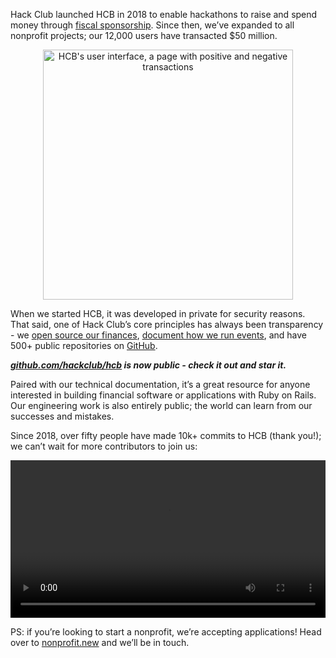 Hack Club launched HCB in 2018 to enable hackathons to raise and spend money through [fiscal sponsorship](https://hackclub.com/fiscal-sponsorship/). Since then, we’ve expanded to all nonprofit projects; our 12,000 users have transacted $50 million.

<p style="text-align: center">
  <img alt="HCB's user interface, a page with positive and negative transactions" src="https://hc-cdn.hel1.your-objectstorage.com/s/v3/46debb1d90e87bc170842e8a885bde1409eeeb54_mockuuups-transparent-macbook-pro-mockup.png" width="400px" />
</p>

When we started HCB, it was developed in private for security reasons. That said, one of Hack Club’s core principles has always been transparency - we [open source our finances](https://github.com/hackclub/ledger), [document how we run events](https://github.com/hackclub/assemble), and have 500+ public repositories on [GitHub](https://github.com/hackclub).

***[github.com/hackclub/hcb](https://github.com/hackclub/hcb) is now public - check it out and star it.***

Paired with our technical documentation, it’s a great resource for anyone interested in building financial software or applications with Ruby on Rails. Our engineering work is also entirely public; the world can learn from our successes and mistakes.

Since 2018, over fifty people have made 10k+ commits to HCB (thank you!); we can’t wait for more contributors to join us:

<video width="100%" controls>
  <source src="https://hc-cdn.hel1.your-objectstorage.com/s/v3/8f1ab16accf55b3dd846d532ea79ce1f0de74e01_gsource.mp4" type="video/mp4" />
  Your browser does not support the video tag.
</video>

PS: if you’re looking to start a nonprofit, we’re accepting applications! Head over to [nonprofit.new](https://nonprofit.new/) and we’ll be in touch.
